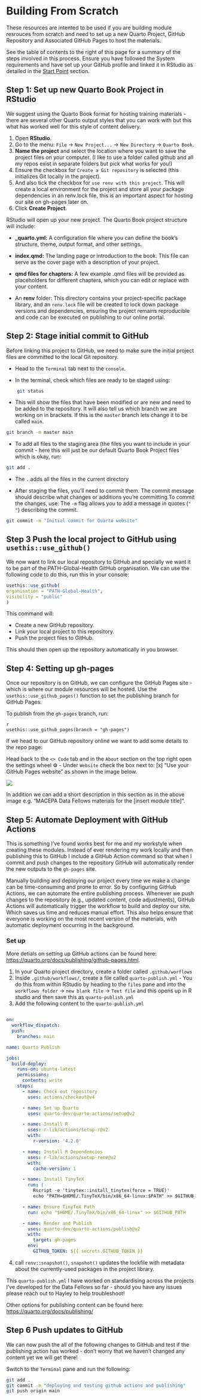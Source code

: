 # Building From Scratch

These resources are intented to be used if you are building module resrouces from scratch and need to set up a new Quarto Project, GitHub Repository and Associated GitHub Pages to host the materials.

See the table of contents to the right of this page for a summary of the steps involved in this process. Ensure you have followed the System requirements and have set up your GitHub profile and linked it in RStudio as detailed in the [Start Point](index.qmd) section.

## Step 1: Set up new Quarto Book Project in RStudio

We suggest using the Quarto Book format for hosting training materials - there are several other Quarto output styles that you can work with but this what has worked well for this style of content delivery.

1.  Open **RStudio**.
2.  Go to the menu: `File` → `New Project...` → `New Directory` → `Quarto Book`.
3.  **Name the project** and select the location where you want to save the project files on your computer. (I like to use a folder called github and all my repos exist in separate folders but pick what works for you!)
4.  Ensure the checkbox for `Create a Git repository` is selected (this initializes Git locally in the project).
5.  And also tick the checkbox for `use renv with this project`. This will create a local environment for the project and store all your package dependencies in an renv.lock file, this is an important aspect for hosting our site on gh-pages later on.
6.  Click **Create Project**.

RStudio will open up your new project. The Quarto Book project structure will include:

-   **\_quarto.yml:** A configuration file where you can define the book's structure, theme, output format, and other settings.

-   **index.qmd:** The landing page or introduction to the book. This file can serve as the cover page with a description of your project.

-   **qmd files for chapters:** A few example .qmd files will be provided as placeholders for different chapters, which you can edit or replace with your content.

-   An **renv** folder: This directory contains your project-specific package library, and an `renv.lock` file will be created to lock down package versions and dependencies, ensuring the project remains reproducible and code can be executed on publishing to our online portal.

## Step 2: Stage initial commit to GitHub

Before linking this project to GitHub, we need to make sure the initial project files are committed to the local Git repository.

-   Head to the `Terminal` tab next to the `console`.

-   In the terminal, check which files are ready to be staged using:

``` bash
    git status
```

-   This will show the files that have been modified or are new and need to be added to the repository. It will also tell us which branch we are working on in brackets. If this is the `master` branch lets change it to be called `main`.

``` bash
git branch -m master main 
```

-   To add all files to the staging area (the files you want to include in your commit - here this will just be our default Quarto Book Project files which is okay, run:

``` bash
git add . 
```

-   The `.` adds all the files in the current directory

-   After staging the files, you'll need to commit them. The commit message should describe what changes or additions you're committing.To commit the changes, use: The `-m` flag allows you to add a message in quotes (`" "`) describing the commit.

``` bash
git commit -m "Initial commit for Quarto website"
```

## Step 3 Push the local project to GitHub using `usethis::use_github()`

We now want to link our local repository to GitHub and specially we want it to be part of the PATH-Global-Health GitHub organisation. We can use the following code to do this, run this in your console:

``` r
usethis::use_github(
organisation = "PATH-Global-Health", 
visibility = "public"
) 
```

This command will:

-   Create a new GitHub repository.
-   Link your local project to this repository.
-   Push the project files to GitHub.

This should then open up the repository automatically in you browser.

## Step 4: Setting up gh-pages

Once our repository is on GitHub, we can configure the GitHub Pages site - which is where our module resources will be hosted. Use the `usethis::use_github_pages()` function to set the publishing branch for GitHub Pages.

To publish from the `gh-pages` branch, run:

```         
r
usethis::use_github_pages(branch = "gh-pages")
```

If we head to our GitHub repository online we want to add some details to the repo page:

Head back to the `<> Code` tab and in the `About` section on the top right open the settings wheel ⚙️ - Under `Website` check the box next to: \[x\] "Use your GitHub Pages website" as shown in the image below.

![](images/page-about.png)

In addition we can add a short description in this section as in the above image e.g. "MACEPA Data Fellows materials for the \[insert module title\]".

## Step 5: Automate Deployment with GitHub Actions

This is something I've found works best for me and my workstyle when creating these modules. Instead of ever rendering my work locally and then publishing this to GitHub I include a GitHub Action command so that when I commit and push changes to the repository GitHub will automatically render the new outputs to the `gh-pages` site.

Manually building and deploying our project every time we make a change can be time-consuming and prone to error. So by configuring GitHub Actions, we can automate the entire publishing process. Whenever we push changes to the repository (e.g., updated content, code adjustments), GitHub Actions will automatically trigger the workflow to build and deploy our site. Which saves us time and reduces manual effort. This also helps ensure that everyone is working on the most recent version of the materials, with automatic deployment occurring in the background.

### Set up

More detials on setting up GitHub actions can be found here: <https://quarto.org/docs/publishing/github-pages.html>.

1.  In your Quarto project directory, create a folder called `.github/worflows`
2.  Inside `.github/workflows/`, create a file called `quarto-publish.yml` - You do this from within RStudio by heading to the `files` pane and into the `workflows folder` → `new blank file` → `Text file` and this opens up in R studio and then save this as `quarto-publish.yml`
3.  Add the following content to the `quarto-publish.yml`

``` yaml

on:
  workflow_dispatch:
  push:
    branches: main

name: Quarto Publish

jobs:
  build-deploy:
    runs-on: ubuntu-latest
    permissions:
      contents: write
    steps:
      - name: Check out repository
        uses: actions/checkout@v4

      - name: Set up Quarto
        uses: quarto-dev/quarto-actions/setup@v2

      - name: Install R
        uses: r-lib/actions/setup-r@v2
        with:
          r-version: '4.2.0'

      - name: Install R Dependencies
        uses: r-lib/actions/setup-renv@v2
        with:
          cache-version: 1

      - name: Install TinyTeX
        run: |
          Rscript -e 'tinytex::install_tinytex(force = TRUE)'
          echo "PATH=$HOME/.TinyTeX/bin/x86_64-linux:$PATH" >> $GITHUB_ENV

      - name: Ensure TinyTeX Path
        run: echo "$HOME/.TinyTeX/bin/x86_64-linux" >> $GITHUB_PATH

      - name: Render and Publish
        uses: quarto-dev/quarto-actions/publish@v2
        with:
          target: gh-pages
        env:
          GITHUB_TOKEN: ${{ secrets.GITHUB_TOKEN }}
```

4.  call `renv::snapshot()`, `snapshot()` updates the lockfile with metadata about the currently-used packages in the project library.

This `quarto-publish.yml` I have worked on standardising across the projects I've developed for the Data Fellows so far - should you have any issues please reach out to Hayley to help troubleshoot!

Other options for publishing content can be found here: <https://quarto.org/docs/publishing/>

## Step 6 Push updates to GitHub  

We can now push the all of the following changes to GitHub and test if the publishing action has worked - don't worry that we haven't changed any content yet we will get there!

Switch to the `Terminal` pane and run the following:

``` bash
git add . 
git commit -m "deploying and testing github actions and publishing"  
git push origin main 
```

